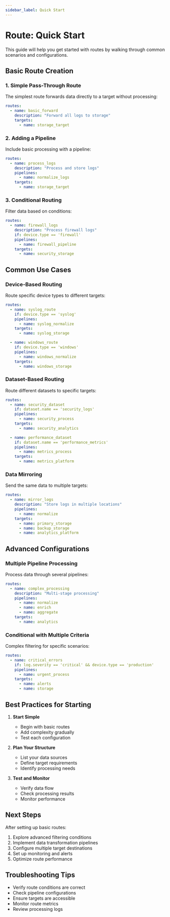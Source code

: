```yaml
---
sidebar_label: Quick Start
---
```


# Route: Quick Start

This guide will help you get started with routes by walking through common scenarios and configurations.

## Basic Route Creation

### 1. Simple Pass-Through Route

The simplest route forwards data directly to a target without processing:

```yaml
routes:
  - name: basic_forward
    description: "Forward all logs to storage"
    targets:
      - name: storage_target
```

### 2. Adding a Pipeline

Include basic processing with a pipeline:

```yaml
routes:
  - name: process_logs
    description: "Process and store logs"
    pipelines:
      - name: normalize_logs
    targets:
      - name: storage_target
```

### 3. Conditional Routing

Filter data based on conditions:

```yaml
routes:
  - name: firewall_logs
    description: "Process firewall logs"
    if: device.type == 'firewall'
    pipelines:
      - name: firewall_pipeline
    targets:
      - name: security_storage
```

## Common Use Cases

### Device-Based Routing

Route specific device types to different targets:

```yaml
routes:
  - name: syslog_route
    if: device.type == 'syslog'
    pipelines:
      - name: syslog_normalize
    targets:
      - name: syslog_storage

  - name: windows_route
    if: device.type == 'windows'
    pipelines:
      - name: windows_normalize
    targets:
      - name: windows_storage
```

### Dataset-Based Routing

Route different datasets to specific targets:

```yaml
routes:
  - name: security_dataset
    if: dataset.name == 'security_logs'
    pipelines:
      - name: security_process
    targets:
      - name: security_analytics

  - name: performance_dataset
    if: dataset.name == 'performance_metrics'
    pipelines:
      - name: metrics_process
    targets:
      - name: metrics_platform
```

### Data Mirroring

Send the same data to multiple targets:

```yaml
routes:
  - name: mirror_logs
    description: "Store logs in multiple locations"
    pipelines:
      - name: normalize
    targets:
      - name: primary_storage
      - name: backup_storage
      - name: analytics_platform
```

## Advanced Configurations

### Multiple Pipeline Processing

Process data through several pipelines:

```yaml
routes:
  - name: complex_processing
    description: "Multi-stage processing"
    pipelines:
      - name: normalize
      - name: enrich
      - name: aggregate
    targets:
      - name: analytics
```

### Conditional with Multiple Criteria

Complex filtering for specific scenarios:

```yaml
routes:
  - name: critical_errors
    if: log.severity == 'critical' && device.type == 'production'
    pipelines:
      - name: urgent_process
    targets:
      - name: alerts
      - name: storage
```

## Best Practices for Starting

1. **Start Simple**
   - Begin with basic routes
   - Add complexity gradually
   - Test each configuration

2. **Plan Your Structure**
   - List your data sources
   - Define target requirements
   - Identify processing needs

3. **Test and Monitor**
   - Verify data flow
   - Check processing results
   - Monitor performance

## Next Steps

After setting up basic routes:

1. Explore advanced filtering conditions
2. Implement data transformation pipelines
3. Configure multiple target destinations
4. Set up monitoring and alerts
5. Optimize route performance

## Troubleshooting Tips

- Verify route conditions are correct
- Check pipeline configurations
- Ensure targets are accessible
- Monitor route metrics
- Review processing logs